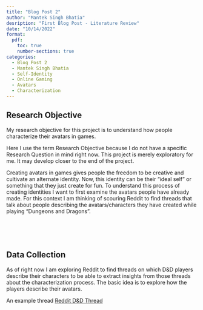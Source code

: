---
title: "Blog Post 2"
author: "Mantek Singh Bhatia"
desription: "First Blog Post - Literature Review"
date: "10/14/2022"
format:
  pdf: 
    toc: true
    number-sections: true
categories:
  - Blog Post 2
  - Mantek Singh Bhatia
  - Self-Identity
  - Online Gaming
  - Avatars
  - Characterization
---

## Research Objective

My research objective for this project is to understand how people characterize their avatars in games.  

:::{.callout-important}
Here I use the term Research Objective because I do not have a specific Research Question in mind right now. This project is merely exploratory for me. It may develop closer to the end of the project.
:::


Creating avatars in games gives people the freedom to be creative and cultivate an alternate identity. Now, this identity can be their "ideal self" or something that they just create for fun. To understand this process of creating identities I want to first examine the avatars people have already made. For this context I am thinking of scouring Reddit to find threads that talk about people describing the avatars/characters they have created while playing "Dungeons and Dragons". 

&nbsp;  
&nbsp;  
&nbsp;  

## Data Collection  

As of right now I am exploring Reddit to find threads on which D&D players describe their characters to be able to extract insights from those threads about the characterization process. The basic idea is to explore how the players describe their avatars.  

An example thread [Reddit D&D Thread](https://www.reddit.com/r/DnD/comments/b1pk5c/tell_me_about_your_characters/)